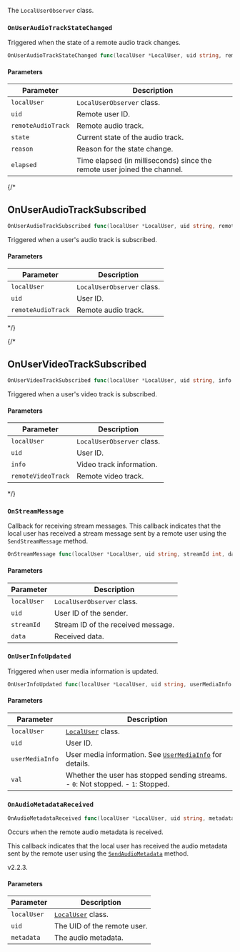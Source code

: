 The `LocalUserObserver` class.

### `OnUserAudioTrackStateChanged`

Triggered when the state of a remote audio track changes.

```go
OnUserAudioTrackStateChanged func(localUser *LocalUser, uid string, remoteAudioTrack *RemoteAudioTrack, state int, reason int, elapsed int)
```

#### Parameters

| Parameter | Description |
|-----------|-------------|
| `localUser` | `LocalUserObserver` class. |
| `uid` | Remote user ID. |
| `remoteAudioTrack` | Remote audio track. |
| `state` | Current state of the audio track. |
| `reason` | Reason for the state change. |
| `elapsed` | Time elapsed (in milliseconds) since the remote user joined the channel. |

{/*
<h2 className="anchor index-group-item-localuserobserver index-api-onuseraudiotracksubscribed" id="onuseraudiotracksubscribed">OnUserAudioTrackSubscribed</h2>

```go
OnUserAudioTrackSubscribed func(localUser *LocalUser, uid string, remoteAudioTrack *RemoteAudioTrack)
```

<span className="index-desc-onuseraudiotracksubscribed">Triggered when a user's audio track is subscribed.</span>

#### Parameters

| Parameter | Description |
|-----------|-------------|
| `localUser` | `LocalUserObserver` class. |
| `uid` | User ID. |
| `remoteAudioTrack` | Remote audio track. |
*/}


{/*
<h2 className="anchor index-group-item-localuserobserver index-api-onuservideotracksubscribed" id="onuservideotracksubscribed">OnUserVideoTrackSubscribed</h2>

```go
OnUserVideoTrackSubscribed func(localUser *LocalUser, uid string, info *VideoTrackInfo, remoteVideoTrack *RemoteVideoTrack)
```

<span className="index-desc-onuservideotracksubscribed">Triggered when a user's video track is subscribed.</span>

#### Parameters

| Parameter | Description |
|-----------|-------------|
| `localUser` | `LocalUserObserver` class. |
| `uid` | User ID. |
| `info` | Video track information. |
| `remoteVideoTrack` | Remote video track. |
*/}

### `OnStreamMessage`

Callback for receiving stream messages. This callback indicates that the local user has received a stream message sent by a remote user using the `SendStreamMessage` method.

```go
OnStreamMessage func(localUser *LocalUser, uid string, streamId int, data []byte)
```

#### Parameters

| Parameter | Description |
|-----------|-------------|
| `localUser` | `LocalUserObserver` class. |
| `uid` | User ID of the sender. |
| `streamId` | Stream ID of the received message. |
| `data` | Received data. |

### `OnUserInfoUpdated`

Triggered when user media information is updated.

```go
OnUserInfoUpdated func(localUser *LocalUser, uid string, userMediaInfo int, val int)
```

#### Parameters

|Parameter|Description|
|---------|-----------|
|`localUser`|[`LocalUser`](#localuser) class.|
|`uid`|User ID.|
|`userMediaInfo`|User media information. See [`UserMediaInfo`](#usermediainfo) for details.|
|`val`| Whether the user has stopped sending streams. - `0`: Not stopped. - `1`: Stopped.|

### `OnAudioMetadataReceived`

```go
OnAudioMetadataReceived func(localUser *LocalUser, uid string, metadata []byte)
```

Occurs when the remote audio metadata is received.

This callback indicates that the local user has received the audio metadata sent by the remote user using the [`SendAudioMetadata`](#sendaudiometadata) method.

<Admonition type="info" title="Since">
v2.2.3.
</Admonition>

#### Parameters

| Parameter | Description |
|---------------|----------------------------------------------------------------------|
| `localUser` | [`LocalUser`](#localuser) class. |
| `uid` | The UID of the remote user. |
| `metadata` | The audio metadata. |